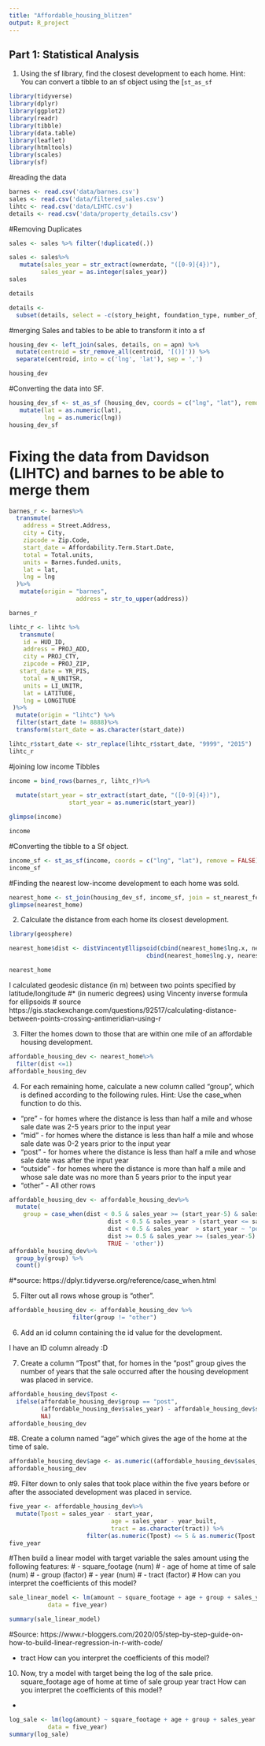 ```yaml
---
title: "Affordable_housing_blitzen"
output: R_project 
---
```


## Part 1: Statistical Analysis
1. Using the sf library, find the closest development to each home. Hint: You can convert a tibble to an sf object using the [`st_as_sf`

```r
library(tidyverse)
library(dplyr)
library(ggplot2)
library(readr)
library(tibble)
library(data.table)
library(leaflet)
library(htmltools)
library(scales)
library(sf)
```

#reading the data 
```r
barnes <- read.csv('data/barnes.csv')
sales <- read.csv('data/filtered_sales.csv')
lihtc <- read.csv('data/LIHTC.csv')
details <- read.csv('data/property_details.csv')
```
#Removing Duplicates
```r
sales <- sales %>% filter(!duplicated(.))
```

```r
sales <- sales%>%
   mutate(sales_year = str_extract(ownerdate, "([0-9]{4})"),
         sales_year = as.integer(sales_year))
sales
```


```r
details
```
```r
details <-
  subset(details, select = -c(story_height, foundation_type, number_of_rooms, number_of_beds, number_of_baths, number_of_half_bath))
```
#merging Sales and  tables to be able to transform it into a sf 
```r
housing_dev <- left_join(sales, details, on = apn) %>%
  mutate(centroid = str_remove_all(centroid, '[()]')) %>% 
  separate(centroid, into = c('lng', 'lat'), sep = ',')  
```


```r
housing_dev 
```

#Converting the data into SF. 
```r
housing_dev_sf <- st_as_sf (housing_dev, coords = c("lng", "lat"), remove = FALSE)%>%
   mutate(lat = as.numeric(lat),
          lng = as.numeric(lng))
housing_dev_sf
```

# Fixing the data from Davidson (LIHTC) and barnes to be able to merge them

```r
barnes_r <- barnes%>%
  transmute(
    address = Street.Address,
    city = City,
    zipcode = Zip.Code,
    start_date = Affordability.Term.Start.Date,
    total = Total.units,
    units = Barnes.funded.units,
    lat = lat,
    lng = lng
  )%>%
   mutate(origin = "barnes",
                   address = str_to_upper(address))

barnes_r
```


```r
lihtc_r <- lihtc %>%
   transmute(
    id = HUD_ID,
    address = PROJ_ADD, 
    city = PROJ_CTY,
    zipcode = PROJ_ZIP,
   start_date = YR_PIS,
    total = N_UNITSR,
    units = LI_UNITR,
    lat = LATITUDE,
    lng = LONGITUDE
 )%>%
  mutate(origin = "lihtc") %>% 
  filter(start_date != 8888)%>%
  transform(start_date = as.character(start_date))

lihtc_r$start_date <- str_replace(lihtc_r$start_date, "9999", "2015")
lihtc_r
```

#joining low income Tibbles 
```r
income = bind_rows(barnes_r, lihtc_r)%>%
  
  mutate(start_year = str_extract(start_date, "([0-9]{4})"),
                 start_year = as.numeric(start_year))

glimpse(income)

```
```r
income
```
#Converting the tibble to a Sf object. 
```r
income_sf <- st_as_sf(income, coords = c("lng", "lat"), remove = FALSE)
income_sf
```
#Finding the nearest low-income development to each home was sold. 
```r
nearest_home <- st_join(housing_dev_sf, income_sf, join = st_nearest_feature)
glimpse(nearest_home)
```

2. Calculate the distance from each home its closest development.
```r
library(geosphere)

nearest_home$dist <- distVincentyEllipsoid(cbind(nearest_home$lng.x, nearest_home$lat.x), 
                                       cbind(nearest_home$lng.y, nearest_home$lat.y))/1609.344

nearest_home
```
I calculated geodesic distance (in m) between two points specified by latitude/longitude 
#* (in numeric degrees) using Vincenty inverse formula for ellipsoids
# source https://gis.stackexchange.com/questions/92517/calculating-distance-between-points-crossing-antimeridian-using-r 


3. Filter the homes down to those that are within one mile of an affordable housing development. 
```r
affordable_housing_dev <- nearest_home%>%
  filter(dist <=1)
affordable_housing_dev
```

4. For each remaining home, calculate a new column called "group", which is defined according to the following rules. Hint: Use the case_when function to do this.
- "pre" - for homes where the distance is less than half a mile and whose sale  date was 2-5 years prior to the input year
- "mid" - for homes where the distance is less than half a mile and whose sale date was 0-2 years prior to the input year
- "post" - for homes where the distance is less than half a mile and whose sale date was after the input year
- "outside" - for homes where the distance is more than half a mile and whose sale date was no more than 5 years prior to the input year
- "other" - All other rows


```r
affordable_housing_dev <- affordable_housing_dev%>%
  mutate(
    group = case_when(dist < 0.5 & sales_year >= (start_year-5) & sales_year < (start_year-2) ~ 'pre', 
                            dist < 0.5 & sales_year > (start_year <= sales_year) & (start_year -2) ~ 'mid',
                            dist < 0.5 & sales_year  > start_year ~ 'post',
                            dist >= 0.5 & sales_year >= (sales_year-5) ~ 'outside',
                            TRUE ~ 'other'))
affordable_housing_dev%>%
  group_by(group) %>% 
  count()
```
#*source: https://dplyr.tidyverse.org/reference/case_when.html

5. Filter out all rows whose group is "other".
```r
affordable_housing_dev <- affordable_housing_dev %>% 
                  filter(group != "other")
```


6. Add an id column containing the id value for the development.

I have an ID column already :D

7. Create a column "Tpost" that, for homes in the "post" group gives the number of years that the sale occurred after the housing development was placed in service.

```r
affordable_housing_dev$Tpost <-
  ifelse(affordable_housing_dev$group == "post", 
         (affordable_housing_dev$sales_year) - affordable_housing_dev$start_year,
         NA)
affordable_housing_dev
```

#8. Create a column named "age" which gives the age of the home at the time of sale.
```r
affordable_housing_dev$age <- as.numeric((affordable_housing_dev$sales_year) - affordable_housing_dev$year_built)
affordable_housing_dev
```

#9. Filter down to only sales that took place within the five years before or after the associated development was placed in service.
```r
five_year <- affordable_housing_dev%>%
  mutate(Tpost = sales_year - start_year,
                             age = sales_year - year_built,
                             tract = as.character(tract)) %>% 
                      filter(as.numeric(Tpost) <= 5 & as.numeric(Tpost >= -5))
five_year
```

#Then build a linear model with target variable the sales amount using the following features:
# 	- square_footage (num)
# 	- age of home at time of sale (num)
# 	- group (factor)
# 	- year (num)
# 	- tract (factor)
# How can you interpret the coefficients of this model?

```r
sale_linear_model <- lm(amount ~ square_footage + age + group + sales_year + tract,
           data = five_year)

summary(sale_linear_model)
```
#Source: https://www.r-bloggers.com/2020/05/step-by-step-guide-on-how-to-build-linear-regression-in-r-with-code/

- tract How can you interpret the coefficients of this model?

10. Now, try a model with target being the log of the sale price.
square_footage
age of home at time of sale
group
year
tract How can you interpret the coefficients of this model?
- 

```r
log_sale <- lm(log(amount) ~ square_footage + age + group + sales_year + tract,
           data = five_year)
summary(log_sale)
```




